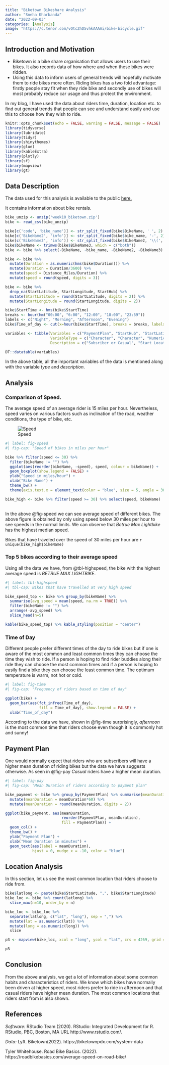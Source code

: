 ```yaml
---
title: "Biketown Bikeshare Analysis"
author: "Sneha Kharbanda"
date: "2022-09-03"
categories: [Analysis]
image: "https://c.tenor.com/vOtcZhD5vhkAAAAi/bike-bicycle.gif"
---
```


## Introduction and Motivation

* Biketown is a bike share organisation that allows users to use their bikes. It also records data of how where and when these bikes were ridden. 
* Using this data to inform users of general trends will hopefully motivate them to ride bikes more often. Riding bikes has a two fold advantage: firstly people stay fit when they ride bike and secondly use of bikes will most probably reduce car usage and thus protect the environment.

In my blog, I have used the data about riders time, duration, location etc. to find out general trends that people can see and understand easily and use this to choose how they wish to ride.

```r
knitr::opts_chunk$set(echo = FALSE, warning = FALSE, message = FALSE)
library(tidyverse)
library(lubridate)
library(tidyr)
library(shinythemes)
library(glue)
library(kableExtra)
library(plotly)
library(sf)
library(mapview)
library(gt)
```

## Data Description

The data used for this analysis is available to the public [here.](https://biketownpdx.com/system-data) 

It contains information about bike rentals.

```r
bike_unzip <- unzip('week10_biketown.zip')
bike <- read_csv(bike_unzip)

bike[c('code', 'bike_name')] <- str_split_fixed(bike$BikeName, ' ', 2)
bike[c('BikeName2', 'info')] <- str_split_fixed(bike$bike_name, '-', 2)
bike[c('BikeName3', 'info')] <- str_split_fixed(bike$BikeName2, '\\(', 2)
bike$bikeName <- trimws(bike$BikeName3, which = c("both"))
bike <- bike %>% select(-BikeName, -bike_name, -BikeName2, -BikeName3)

bike <- bike %>%
  mutate(Duration = as.numeric(hms(bike$Duration))) %>%
  mutate(Duration = Duration/3600) %>%
  mutate(speed = Distance_Miles/Duration) %>%
  mutate(speed = round(speed, digits = 3))

bike <- bike %>%
  drop_na(StartLatitude, StartLongitude, StartHub) %>%
  mutate(StartLatitude = round(StartLatitude, digits = 2)) %>%
  mutate(StartLongitude = round(StartLongitude, digits = 2))

bike$StartTime <- hms(bike$StartTime)
breaks <- hour(hm("00:00", "6:00", "12:00", "18:00", "23:59"))
labels <- c("Night", "Morning", "Afternoon", "Evening")
bike$Time_of_day <- cut(x=hour(bike$StartTime), breaks = breaks, labels = labels, include.lowest=TRUE)
```

```r

variables <- tibble(Variables = c("PaymentPlan", "StartHub", "StartLatitude", "StartLongitude", "StartDate", "StartTime", "EndHub", "EndLatitude", "EndLongitude", "EndDate", "EndTime", "BikeName", "Distance_Miles", "Duration", "Speed", "Time of Day"),
                    VariableType = c("Character", "Character", "Numeric", "Numeric", "Date", "Date", "Character", "Numeric", "Numeric", "Date", "Date", "Character","Numeric", "Numeric", "Numeric", "Character"),
                    Description = c("Subsriber or Casual", "Start Location Name", "Start location latitude", "Start location longitude", "Start Date", "Start Time", "End location Name", "End location latitude", "End location longitude", "End Date", "End Time", "Name of the bike", "Distance Travelled", "Duration ridden", "Average speed", "Time of the day"))

DT::datatable(variables)
```

In the above table, all the important variables of the data is mentioned along with the variable *type* and *description*.

## Analysis

### Comparison of Speed.

The average speed of an average rider is 15 miles per hour. Nevertheless, speed varies on various factors such as inclination of the road, weather conditions, the type of bike, etc.

![Speed](speed.png)

```r
#| label: fig-speed
#| fig-cap: "Speed of bikes in miles per hour"

bike %>% filter(speed <= 30) %>%
  filter(bikeName != "") %>%
  ggplot(aes(reorder(bikeName, -speed), speed, colour = bikeName)) +
  geom_boxplot(show.legend = FALSE) +
  ylab("Speed in miles/hour") +
  xlab("Bike Name") +
  theme_bw() +
  theme(axis.text.x = element_text(color = "blue", size = 5, angle = 30)) 

bike_high <- bike %>% filter(speed >= 30) %>% select(speed, bikeName)
  
```
In the above @fig-speed we can see average speed of different bikes. The above figure is obtained by only using speed below 30 miles per hour to see  speeds in the normal limits. We can observe that *Betrue Max Lightbike* has the highest median speed. 

Bikes that have traveled over the speed of 30 miles per hour are `r unique(bike_high$bikeName)`

### Top 5 bikes according to their average speed

Using all the data we have, from @tbl-highspeed, the bike with the highest average speed is *BETRUE MAX LIGHTBIKE*.

```r
#| label: tbl-highspeed
#| tbl-cap: Bikes that have travelled at very high speed

bike_speed_top <- bike %>% group_by(bikeName) %>%
  summarise(avg_speed = mean(speed, na.rm = TRUE)) %>%
  filter(bikeName != "") %>%
  arrange(-avg_speed) %>%
  slice_head(n=5)

kable(bike_speed_top) %>% kable_styling(position = "center")
```
### Time of Day

Different people prefer different times of the day to ride bikes but if one is aware of the most common and least common times they can choose the time they wish to ride. If a person is hoping to find rider buddies along their ride they can choose the most common times and if a person is hoping to easily find a bike they can choose the least common time. The optimum temperature is warm, not hot or cold.

```r
#| label: fig-time
#| fig-cap: "Frequency of riders based on time of day"

ggplot(bike) +
  geom_bar(aes(fct_infreq(Time_of_day),
               fill = Time_of_day), show.legend = FALSE) +
  xlab("Time_of_day")
```
According to the data we have, shown in @fig-time surprisingly, *afternoon* is the most common time that riders choose even though it is commonly hot and sunny! 

## Payment Plan 

One would normally expect that riders who are subscribers will have a higher mean duration of riding bikes but the data we have suggests otherwise. As seen in @fig-pay *Casual* riders have a higher mean duration.

```r
#| label: fig-pay
#| fig-cap: "Mean Duration of riders according to payment plan"

bike_payment <- bike %>% group_by(PaymentPlan) %>% summarise(meanDuration = mean(Duration, na.rm = TRUE)) %>%
  mutate(meanDuration = meanDuration*60) %>%
  mutate(meanDuration = round(meanDuration, digits = 2))

ggplot(bike_payment, aes(meanDuration,
                         reorder(PaymentPlan, meanDuration),
                         fill = PaymentPlan)) +
  geom_col() +
  theme_bw() +
  ylab("Payment Plan") +
  xlab("Mean Duration in minutes") +
  geom_text(aes(label = meanDuration),
            hjust = 0, nudge_x = -10, color = "blue")
```
## Location Analysis

In this section, let us see the most common location that riders choose to ride from. 

```r
bike$latlong <- paste(bike$StartLatitude, ",", bike$StartLongitude)
bike_loc <- bike %>% count(latlong) %>%
  slice_max(n=10, order_by = n)

bike_loc <- bike_loc %>%
  separate(latlong, c("lat", "long"), sep = ",") %>%
  mutate(lat = as.numeric(lat)) %>%
  mutate(long = as.numeric(long)) %>%
  slice

p3 <- mapview(bike_loc, xcol = "long", ycol = "lat", crs = 4269, grid = FALSE)

p3
```
## Conclusion

From the above analysis, we get a lot of information about some common habits and characteristics of riders. We know which bikes have normally been driven at higher speed, most riders prefer to ride in afternoon and that casual riders have higher mean duration. The most common locations that riders start from is also shown. 

## References

*Software:* RStudio Team (2020). RStudio: Integrated Development for R. RStudio, PBC, Boston, MA URL http://www.rstudio.com/.

*Data:* Lyft. Biketown(2022). https://biketownpdx.com/system-data

Tyler Whitehouse. Road Bike Basics. (2022). https://roadbikebasics.com/average-speed-on-road-bike/

